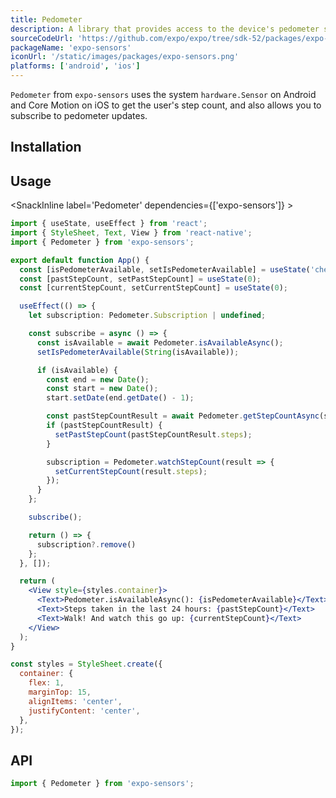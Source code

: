 ```yaml
---
title: Pedometer
description: A library that provides access to the device's pedometer sensor.
sourceCodeUrl: 'https://github.com/expo/expo/tree/sdk-52/packages/expo-sensors'
packageName: 'expo-sensors'
iconUrl: '/static/images/packages/expo-sensors.png'
platforms: ['android', 'ios']
---
```



`Pedometer` from `expo-sensors` uses the system `hardware.Sensor` on Android and Core Motion on iOS to get the user's step count, and also allows you to subscribe to pedometer updates.

## Installation

<APIInstallSection />

## Usage

<SnackInline label='Pedometer' dependencies={['expo-sensors']} >

```jsx
import { useState, useEffect } from 'react';
import { StyleSheet, Text, View } from 'react-native';
import { Pedometer } from 'expo-sensors';

export default function App() {
  const [isPedometerAvailable, setIsPedometerAvailable] = useState('checking');
  const [pastStepCount, setPastStepCount] = useState(0);
  const [currentStepCount, setCurrentStepCount] = useState(0);

  useEffect(() => {
    let subscription: Pedometer.Subscription | undefined;

    const subscribe = async () => {
      const isAvailable = await Pedometer.isAvailableAsync();
      setIsPedometerAvailable(String(isAvailable));

      if (isAvailable) {
        const end = new Date();
        const start = new Date();
        start.setDate(end.getDate() - 1);

        const pastStepCountResult = await Pedometer.getStepCountAsync(start, end);
        if (pastStepCountResult) {
          setPastStepCount(pastStepCountResult.steps);
        }

        subscription = Pedometer.watchStepCount(result => {
          setCurrentStepCount(result.steps);
        });
      }
    };

    subscribe();

    return () => {
      subscription?.remove()
    };
  }, []);

  return (
    <View style={styles.container}>
      <Text>Pedometer.isAvailableAsync(): {isPedometerAvailable}</Text>
      <Text>Steps taken in the last 24 hours: {pastStepCount}</Text>
      <Text>Walk! And watch this go up: {currentStepCount}</Text>
    </View>
  );
}

const styles = StyleSheet.create({
  container: {
    flex: 1,
    marginTop: 15,
    alignItems: 'center',
    justifyContent: 'center',
  },
});
```

</SnackInline>

## API

```js
import { Pedometer } from 'expo-sensors';
```

<APISection packageName="expo-pedometer" apiName="Pedometer" />
